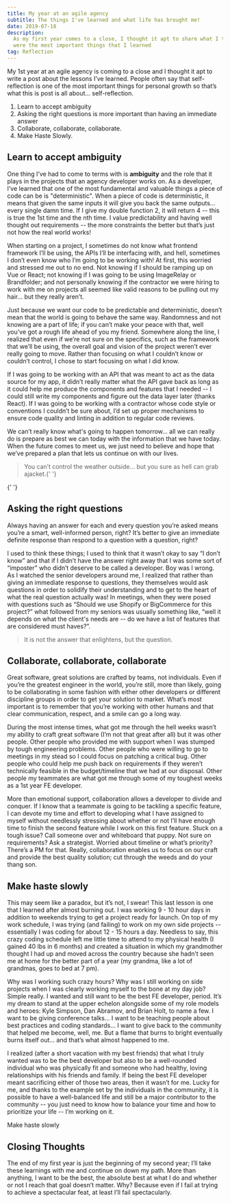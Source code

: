 ```yaml
---
title: My year at an agile agency
subtitle: The things I've learned and what life has brought me!
date: 2019-07-18
description:
  As my first year comes to a close, I thought it apt to share what I thought
  were the most important things that I learned
tag: Reflection
---
```


My 1st year at an agile agency is coming to a close and I thought it apt to
write a post about the lessons I’ve learned. People often say that
self-reflection is one of the most important things for personal growth so
that’s what this is post is all about… self-reflection.

1. <TextLink href="#learn-to-accept-ambiguity">
     Learn to accept ambiguity
   </TextLink>
2. <TextLink href="#asking-the-right-questions">
     Asking the right questions is more important than having an immediate
     answer
   </TextLink>
3. <TextLink href="#collaborate-collaborate-collaborate">
     Collaborate, collaborate, collaborate.
   </TextLink>
4. <TextLink href="#make-haste-slowly">Make Haste Slowly.</TextLink>

## Learn to accept ambiguity

One thing I’ve had to come to terms with is **ambiguity** and the role that it
plays in the projects that an agency developer works on. As a developer, I’ve
learned that one of the most fundamental and valuable things a piece of code can
be is "deterministic". When a piece of code is deterministic, it means that
given the same inputs it will give you back the same outputs… every single damn
time. If I give my double function 2, it will return 4 -- this is true the 1st
time and the nth time. I value predictability and having well thought out
requirements -- the more constraints the better but that’s just not how the real
world works!

When starting on a project, I sometimes do not know what frontend framework I’ll
be using, the APIs I’ll be interfacing with, and hell, sometimes I don’t even
know who I’m going to be working with! At first, this worried and stressed me
out to no end. Not knowing if I should be ramping up on Vue or React; not
knowing if I was going to be using ImageRelay or Brandfolder; and not personally
knowing if the contractor we were hiring to work with me on projects all seemed
like valid reasons to be pulling out my hair… but they really aren’t.

Just because we want our code to be predictable and deterministic, doesn’t mean
that the world is going to behave the same way. Randomness and not knowing are a
part of life; if you can’t make your peace with that, well you’ve got a rough
life ahead of you my friend. Somewhere along the line, I realized that even if
we’re not sure on the specifics, such as the framework that we’ll be using, the
overall goal and vision of the project weren’t ever really going to move. Rather
than focusing on what I couldn’t know or couldn’t control, I chose to start
focusing on what I did know.

If I was going to be working with an API that was meant to act as the data
source for my app, it didn’t really matter what the API gave back as long as it
could help me produce the components and features that I needed -- I could still
write my components and figure out the data layer later (thanks React). If I was
going to be working with a contractor whose code style or conventions I couldn’t
be sure about, I’d set up proper mechanisms to ensure code quality and linting
in addition to regular code reviews.

We can’t really know what's going to happen tomorrow… all we can really do is
prepare as best we can today with the information that we have today. When the
future comes to meet us, we just need to believe and hope that we’ve prepared a
plan that lets us continue on with our lives.

<BlockQuote>
  You can’t control the weather outside… but you sure as hell can grab
  ajacket.{' '}
</BlockQuote>{' '}

## Asking the right questions

Always having an answer for each and every question you’re asked means you’re a
smart, well-informed person, right? It’s better to give an immediate definite
response than respond to a question with a question, right?

I used to think these things; I used to think that it wasn’t okay to say “I
don’t know” and that if I didn’t have the answer right away that I was some sort
of “imposter” who didn’t deserve to be called a developer. Boy was I wrong. As I
watched the senior developers around me, I realized that rather than giving an
immediate response to questions, they themselves would ask questions in order to
solidify their understanding and to get to the heart of what the real question
actually was! In meetings, when they were posed with questions such as “Should
we use Shopify or BigCommerce for this project?” what followed from my seniors
was usually something like, “well it depends on what the client's needs are --
do we have a list of features that are considered must haves?”.

<BlockQuote author="Eugene Ionesco">
  It is not the answer that enlightens, but the question.
</BlockQuote>

## Collaborate, collaborate, collaborate

Great software, great solutions are crafted by teams, not individuals. Even if
you’re the greatest engineer in the world, you’re still, more than likely, going
to be collaborating in some fashion with either other developers or different
discipline groups in order to get your solution to market. What’s most important
is to remember that you’re working with other humans and that clear
communication, respect, and a smile can go a long way.

During the most intense times, what got me through the hell weeks wasn’t my
ability to craft great software (I’m not that great after all) but it was other
people. Other people who provided me with support when I was stumped by tough
engineering problems. Other people who were willing to go to meetings in my
stead so I could focus on patching a critical bug. Other people who could help
me push back on requirements if they weren’t technically feasible in the
budget/timeline that we had at our disposal. Other people my teammates are what
got me through some of my toughest weeks as a 1st year FE developer.

More than emotional support, collaboration allows a developer to divide and
conquer. If I know that a teammate is going to be tackling a specific feature, I
can devote my time and effort to developing what I have assigned to myself
without needlessly stressing about whether or not I’ll have enough time to
finish the second feature while I work on this first feature. Stuck on a tough
issue? Call someone over and whiteboard that puppy. Not sure on requirements?
Ask a strategist. Worried about timeline or what’s priority? There’s a PM for
that. Really, collaboration enables us to focus on our craft and provide the
best quality solution; cut through the weeds and do your thang son.

## Make haste slowly

This may seem like a paradox, but it’s not, I swear! This last lesson is one
that I learned after almost burning out. I was working 9 - 10 hour days in
addition to weekends trying to get a project ready for launch. On top of my work
schedule, I was trying (and failing) to work on my own side projects --
essentially I was coding for about 12 - 15 hours a day. Needless to say, this
crazy coding schedule left me little time to attend to my physical health (I
gained 40 lbs in 6 months) and created a situation in which my grandmother
thought I had up and moved across the country because she hadn’t seen me at home
for the better part of a year (my grandma, like a lot of grandmas, goes to bed
at 7 pm).

Why was I working such crazy hours? Why was I still working on side projects
when I was clearly working myself to the bone at my day job? Simple really. I
wanted and still want to be the best FE developer, period. It’s my dream to
stand at the upper echelon alongside some of my role models and heroes: Kyle
Simpson, Dan Abramov, and Brian Holt, to name a few. I want to be giving
conference talks… I want to be teaching people about best practices and coding
standards… I want to give back to the community that helped me become, well, me.
But a flame that burns to bright eventually burns itself out… and that’s what
almost happened to me.

I realized (after a short vacation with my best friends) that what I truly
wanted was to be the best developer but also to be a well-rounded individual who
was physically fit and someone who had healthy, loving relationships with his
friends and family. If being the best FE developer meant sacrificing either of
those two areas, then it wasn’t for me. Lucky for me, and thanks to the example
set by the individuals in the community, it is possible to have a well-balanced
life and still be a major contributor to the community -- you just need to know
how to balance your time and how to prioritize your life -- I’m working on it.

<ShortQuote author="Festina lente">Make haste slowly</ShortQuote>

## Closing Thoughts

The end of my first year is just the beginning of my second year; I’ll take
these learnings with me and continue on down my path. More than anything, I want
to be the best, the absolute best at what I do and whether or not I reach that
goal doesn’t matter. Why? Because even if I fail at trying to achieve a
spectacular feat, at least I’ll fail spectacularly.
